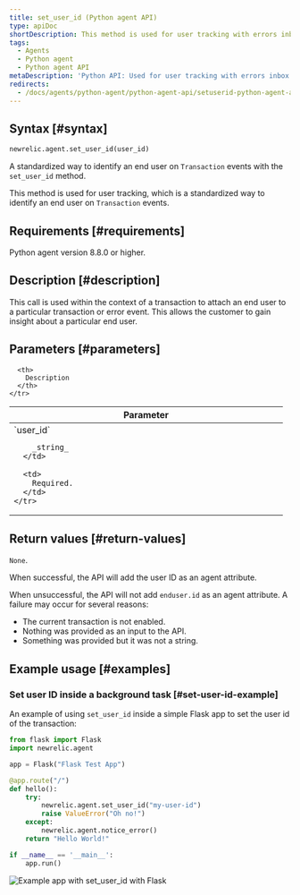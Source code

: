 ```yaml
---
title: set_user_id (Python agent API)
type: apiDoc
shortDescription: This method is used for user tracking with errors inbox.
tags:
  - Agents
  - Python agent
  - Python agent API
metaDescription: 'Python API: Used for user tracking with errors inbox.'
redirects:
  - /docs/agents/python-agent/python-agent-api/setuserid-python-agent-api
---
```



## Syntax [#syntax]

```py
newrelic.agent.set_user_id(user_id)
```

A standardized way to identify an end user on `Transaction` events with the `set_user_id` method.

This method is used for user tracking, which is a standardized way to identify an end user on `Transaction` events.

## Requirements [#requirements]

Python agent version 8.8.0 or higher.

## Description [#description]

This call is used within the context of a transaction to attach an end user to a particular transaction or error event. This allows the customer to gain insight about a particular end user.

## Parameters [#parameters]

<table>
  <thead>
    <tr>
      <th width="25%">
        Parameter
      </th>

      <th>
        Description
      </th>
    </tr>
  </thead>

  <tbody>
    <tr>
      <td>
        `user_id`

        _string_
      </td>

      <td>
        Required.
      </td>
    </tr>

  </tbody>
</table>

## Return values [#return-values]

`None`.

When successful, the API will add the user ID as an agent attribute.

When unsuccessful, the API will not add `enduser.id` as an agent attribute.  A failure may occur for several reasons:

* The current transaction is not enabled.
* Nothing was provided as an input to the API.
* Something was provided but it was not a string.

## Example usage [#examples]

### Set user ID inside a background task [#set-user-id-example]

An example of using `set_user_id` inside a simple Flask app to set the user id of the transaction:

```py
from flask import Flask
import newrelic.agent

app = Flask("Flask Test App")

@app.route("/")
def hello():
    try:
        newrelic.agent.set_user_id("my-user-id")
        raise ValueError("Oh no!")
    except:
        newrelic.agent.notice_error()
    return "Hello World!"

if __name__ == '__main__':
    app.run()
```

  <img
    title="Example app with set_user_id with Flask"
    alt="Example app with set_user_id with Flask"
    src={errorsinboxPythonSetUserID}
  />
